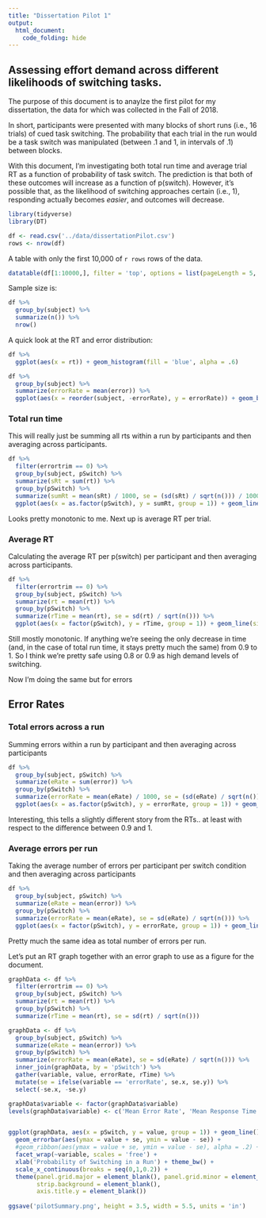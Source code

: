 ```yaml
---
title: "Dissertation Pilot 1"
output: 
  html_document:
    code_folding: hide
---
```

## Assessing effort demand across different likelihoods of switching tasks.
The purpose of this document is to anaylze the first pilot for my dissertation, the data for which was collected in the Fall of 2018.  

In short, participants were presented with many blocks of short runs (i.e., 16 trials) of cued task switching. The probability that each trial in the run would be a task switch was manipulated (between .1 and 1, in intervals of .1) between blocks.  

With this document, I'm investigating both total run time and average trial RT as a function of probability of task switch. The prediction is that both of these outcomes will increase as a function of p(switch). However, it's possible that, as the likelihood of switching approaches certain (i.e., 1), responding actually becomes *easier*, and outcomes will decrease.

```r
library(tidyverse)
library(DT)
```

```r
df <- read.csv('../data/dissertationPilot.csv')
rows <- nrow(df)
```

A table with only the first 10,000 of `r rows` rows of the data.

```r
datatable(df[1:10000,], filter = 'top', options = list(pageLength = 5, autoWidth = TRUE))
```


Sample size is:
```r
df %>% 
  group_by(subject) %>% 
  summarize(n()) %>% 
  nrow()
```


A quick look at the RT and error distribution:

```r
df %>% 
  ggplot(aes(x = rt)) + geom_histogram(fill = 'blue', alpha = .6)

df %>% 
  group_by(subject) %>% 
  summarize(errorRate = mean(error)) %>% 
  ggplot(aes(x = reorder(subject, -errorRate), y = errorRate)) + geom_bar(stat='identity') + ylab('Error Rate') + xlab('Subject')
```

### Total run time
This will really just be summing all rts within a run by participants and then averaging across participants.

```r
df %>% 
  filter(errortrim == 0) %>% 
  group_by(subject, pSwitch) %>% 
  summarize(sRt = sum(rt)) %>% 
  group_by(pSwitch) %>% 
  summarize(sumRt = mean(sRt) / 1000, se = (sd(sRt) / sqrt(n())) / 1000) %>% 
  ggplot(aes(x = as.factor(pSwitch), y = sumRt, group = 1)) + geom_line(size = 2) + xlab('Probability of Switching in a Run') + ylab('Mean Run time (s)') + geom_ribbon(aes(ymin = sumRt - se, ymax = sumRt + se), alpha = .3)
```

Looks pretty monotonic to me. Next up is average RT per trial.

### Average RT

Calculating the average RT per p(switch) per participant and then averaging across participants.

```r
df %>% 
  filter(errortrim == 0) %>% 
  group_by(subject, pSwitch) %>% 
  summarize(rt = mean(rt)) %>% 
  group_by(pSwitch) %>% 
  summarize(rTime = mean(rt), se = sd(rt) / sqrt(n())) %>% 
  ggplot(aes(x = factor(pSwitch), y = rTime, group = 1)) + geom_line(size = 2) + xlab('Probability of Switching in a Run') + ylab('Mean RT (ms)') + geom_ribbon(aes(ymin = rTime - se, ymax = rTime + se), alpha = .3)
```

Still mostly monotonic. If anything we're seeing the only decrease in time (and, in the case of total run time, it stays pretty much the same) from 0.9 to 1. So I think we're pretty safe using 0.8 or 0.9 as high demand levels of switching.  

Now I'm doing the same but for errors

## Error Rates

### Total errors across a run
Summing errors within a run by participant and then averaging across participants


```r
df %>% 
  group_by(subject, pSwitch) %>% 
  summarize(eRate = sum(error)) %>% 
  group_by(pSwitch) %>% 
  summarize(errorRate = mean(eRate) / 1000, se = (sd(eRate) / sqrt(n())) / 1000) %>% 
  ggplot(aes(x = as.factor(pSwitch), y = errorRate, group = 1)) + geom_line(size = 2) + xlab('Probability of Switching in a Run') + ylab('Mean Error Rate') + geom_ribbon(aes(ymin = errorRate - se, ymax = errorRate + se), alpha = .3)
```

Interesting, this tells a slightly different story from the RTs.. at least with respect to the difference between 0.9 and 1.  

### Average errors per run
Taking the average number of errors per participant per switch condition and then averaging across participants

```r
df %>% 
  group_by(subject, pSwitch) %>% 
  summarize(eRate = mean(error)) %>% 
  group_by(pSwitch) %>% 
  summarize(errorRate = mean(eRate), se = sd(eRate) / sqrt(n())) %>% 
  ggplot(aes(x = factor(pSwitch), y = errorRate, group = 1)) + geom_line(size = 2) + xlab('Probability of Switching in a Run') + ylab('Mean Error Rate') + geom_ribbon(aes(ymin = errorRate - se, ymax = errorRate + se), alpha = .3)
```


Pretty much the same idea as total number of errors per run.  

Let's put an RT graph together with an error graph to use as a figure for the document.

```r
graphData <- df %>% 
  filter(errortrim == 0) %>% 
  group_by(subject, pSwitch) %>% 
  summarize(rt = mean(rt)) %>% 
  group_by(pSwitch) %>% 
  summarize(rTime = mean(rt), se = sd(rt) / sqrt(n())) 

graphData <- df %>% 
  group_by(subject, pSwitch) %>% 
  summarize(eRate = mean(error)) %>% 
  group_by(pSwitch) %>% 
  summarize(errorRate = mean(eRate), se = sd(eRate) / sqrt(n())) %>% 
  inner_join(graphData, by = 'pSwitch') %>% 
  gather(variable, value, errorRate, rTime) %>% 
  mutate(se = ifelse(variable == 'errorRate', se.x, se.y)) %>% 
  select(-se.x, -se.y)

graphData$variable <- factor(graphData$variable)
levels(graphData$variable) <- c('Mean Error Rate', 'Mean Response Time (ms)')


ggplot(graphData, aes(x = pSwitch, y = value, group = 1)) + geom_line() + geom_point(size = 2) + 
  geom_errorbar(aes(ymax = value + se, ymin = value - se)) + 
  #geom_ribbon(aes(ymax = value + se, ymin = value - se), alpha = .2) + 
  facet_wrap(~variable, scales = 'free') + 
  xlab('Probability of Switching in a Run') + theme_bw() + 
  scale_x_continuous(breaks = seq(0,1,0.2)) +
  theme(panel.grid.major = element_blank(), panel.grid.minor = element_blank(),
        strip.background = element_blank(),
        axis.title.y = element_blank())
  
ggsave('pilotSummary.png', height = 3.5, width = 5.5, units = 'in')
```



















